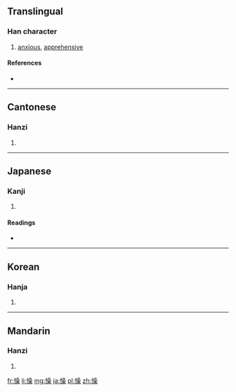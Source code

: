 ==Translingual==

===Han character===
{{Han char|rn=61|rad=心|as=13|sn=16|four=9609<sub>4</sub>|canj=心口口木 (PRRD)}}

# [[anxious]], [[apprehensive]]

====References====
* {{Han ref|kx=0405.170|dkj=11325|dj=0745.270|hdz=42361.020|uh=61C6|ud=25030|bh=E97B|bd=59771}}

----

==Cantonese==

===Hanzi===
{{yue-hanzi|jyut=|y=cho3}}

# {{defn|lang=yue|sort=心13}}

----

==Japanese==

===Kanji===
{{ja-kanji|grade=|rs=心13}}

# {{defn|lang=ja|sort=心13}}

====Readings====
* {{ja-readings|on=[[そう]] (sō)|kun=[[うれえる]] (ureeru), [[むさぼる]] (musaboru)}}

----

==Korean==

===Hanja===
{{ko-hanja|hangeul=조|eumhun=|rv=jo|mr=cho|y=co}}

# {{defn|lang=ko|sort=心13}}

----

==Mandarin==

===Hanzi===
{{cmn-hanzi|pin=[[cǎo]] ([[cao3]]), [[yīng]] ([[ying1]])|wg=ts'ao<sup>3</sup>, ying<sup>1</sup>}}

# {{defn|lang=cmn|sort=心13}}

[[fr:懆]]
[[li:懆]]
[[mg:懆]]
[[ja:懆]]
[[pl:懆]]
[[zh:懆]]